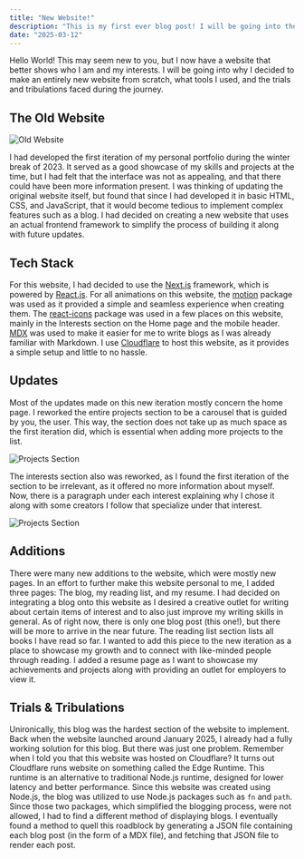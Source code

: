 ```yaml
---
title: "New Website!"
description: "This is my first ever blog post! I will be going into the new website, why I built it, and what tech stack was used!"
date: "2025-03-12"
---
```


Hello World! This may seem new to you, but I now have a website that better shows who I am and my interests. I will be going into why I decided to make an entirely new website from scratch, what tools I used, and the trials and tribulations faced during the journey.

## The Old Website

![Old Website](/assets/blog/new-website/old-website.webp)

I had developed the first iteration of my personal portfolio during the winter break of 2023. It served as a good showcase of my skills and projects at the time, but I had felt that the interface was not as appealing, and that there could have been more information present. I was thinking of updating the original website itself, but found that since I had developed it in basic HTML, CSS, and JavaScript, that it would become tedious to implement complex features such as a blog. I had decided on creating a new website that uses an actual frontend framework to simplify the process of building it along with future updates.

## Tech Stack

For this website, I had decided to use the [Next.js](https://nextjs.org/) framework, which is powered by [React.js](https://react.dev/). For all animations on this website, the [motion](https://motion.dev/) package was used as it provided a simple and seamless experience when creating them. The [react-icons](https://react-icons.github.io/react-icons/) package was used in a few places on this website, mainly in the Interests section on the Home page and the mobile header. [MDX](https://mdxjs.com/) was used to make it easier for me to write blogs as I was already familiar with Markdown. I use [Cloudflare](https://www.cloudflare.com/) to host this website, as it provides a simple setup and little to no hassle.

## Updates

Most of the updates made on this new iteration mostly concern the home page. I reworked the entire projects section to be a carousel that is guided by you, the user. This way, the section does not take up as much space as the first iteration did, which is essential when adding more projects to the list.

![Projects Section](/assets/blog/new-website/projects.webp)

The interests section also was reworked, as I found the first iteration of the section to be irrelevant, as it offered no more information about myself. Now, there is a paragraph under each interest explaining why I chose it along with some creators I follow that specialize under that interest.

![Projects Section](/assets/blog/new-website/interests.webp)

## Additions

There were many new additions to the website, which were mostly new pages. In an effort to further make this website personal to me, I added three pages: The blog, my reading list, and my resume. I had decided on integrating a blog onto this website as I desired a creative outlet for writing about certain items of interest and to also just improve my writing skills in general. As of right now, there is only one blog post (this one!), but there will be more to arrive in the near future. The reading list section lists all books I have read so far. I wanted to add this piece to the new iteration as a place to showcase my growth and to connect with like-minded people through reading. I added a resume page as I want to showcase my achievements and projects along with providing an outlet for employers to view it.

## Trials & Tribulations

Unironically, this blog was the hardest section of the website to implement. Back when the website launched around January 2025, I already had a fully working solution for this blog. But there was just one problem. Remember when I told you that this website was hosted on Cloudflare? It turns out Cloudflare runs website on something called the Edge Runtime. This runtime is an alternative to traditional Node.js runtime, designed for lower latency and better performance. Since this website was created using Node.js, the blog was utilized to use Node.js packages such as `fn` and `path`. Since those two packages, which simplified the blogging process, were not allowed, I had to find a different method of displaying blogs. I eventually found a method to quell this roadblock by generating a JSON file containing each blog post (in the form of a MDX file), and fetching that JSON file to render each post.
